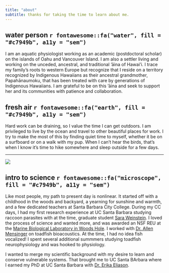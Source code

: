 ```yaml
---
title: "about"
subtitle: thanks for taking the time to learn about me. 
---
```


## water person `r fontawesome::fa("water", fill = "#c7949b", a11y = "sem")`

I am an aquatic physiologist working as an academic (postdoctoral scholar) on the islands of Oahu and Vancouver Island. I am also a settler living and working on the unceded, ancestral, and traditional 'āina of Hawai'i. I trace my family's roots to western Europe but recognize that I reside on a territory recognized by Indigenous Hawaiians as their ancestral grandmother, Papahānaumoku, that has been treated with care by generations of Indigenous Hawaiians. I am grateful to be on this 'āina and seek to support her and its communities with patience and collaboration.

## fresh air `r fontawesome::fa("earth", fill = "#c7949b", a11y = "sem")`

Hard work can be draining, so I value the time I can get outdoors. I am privileged to live by the ocean and travel to other beautiful places for work. I try to make the most of this by finding quiet time to myself, whether it be on a surfboard or on a walk with my pup. When I can't hear the birds, that's when I know it's time to hike somewhere and sleep outside for a few days.

------------------------------------------------------------------------

![](images/bigsur.jpeg){fig-alt="Me and Mako in Big Sur." fig-align="center"}

## intro to science `r fontawesome::fa("microscope", fill = "#c7949b", a11y = "sem")`

Like most people, my path to present day is nonlinear. It started off with a childhood in the woods and backyard, a yearning for sunshine and warmth, and a few dedicated teachers at Santa Barbara City College. During my CC days, I had my first research experience at UC Santa Barbara studying raccoon parasites with at the time, graduate student [Sara Weinstein](https://www.sarabweinstein.com/). I loved the process of science and wanted more, and was awarded an NSF REU at the [Marine Biological Laboratory in Woods Hole](https://www.mbl.edu/). I worked with [Dr. Allen Mensinger](https://scse.d.umn.edu/faculty-staff/dr-allen-mensinger) on toadfish bioacoustics. At the time, I had no idea fish vocalized! I spent several additional summmers studying toadfish neurophysiology and was hooked to physiology.

I wanted to merge my scientific background with my desire to learn and conserve vulnerable systems. That brought me to UC Santa BArbara where I earned my PhD at UC Santa Barbara with [Dr. Erika Eliason](https://erikaeliason.com/).
